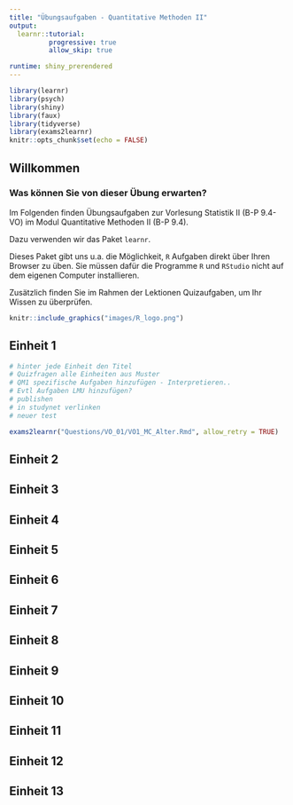 ```yaml
---
title: "Übungsaufgaben - Quantitative Methoden II"
output: 
  learnr::tutorial:
          progressive: true
          allow_skip: true

runtime: shiny_prerendered
---
```


```r
library(learnr)
library(psych)
library(shiny)
library(faux)
library(tidyverse)
library(exams2learnr)
knitr::opts_chunk$set(echo = FALSE)
```

## Willkommen

### Was können Sie von dieser Übung erwarten?

Im Folgenden finden Übungsaufgaben zur Vorlesung Statistik II (B-P 9.4-VO) im Modul Quantitative Methoden II (B-P 9.4). 

Dazu verwenden wir das Paket `learnr`. 

Dieses Paket gibt uns u.a. die Möglichkeit, `R` Aufgaben direkt über Ihren Browser zu üben. Sie müssen dafür die Programme `R` und `RStudio` nicht auf dem eigenen Computer installieren. 

Zusätzlich finden Sie im Rahmen der Lektionen Quizaufgaben, um Ihr Wissen zu überprüfen. 


```r
knitr::include_graphics("images/R_logo.png")
```

## Einheit 1

```r
# hinter jede Einheit den Titel
# Quizfragen alle Einheiten aus Muster
# QM1 spezifische Aufgaben hinzufügen - Interpretieren..
# Evtl Aufgaben LMU hinzufügen? 
# publishen 
# in studynet verlinken 
# neuer test
```

```r
exams2learnr("Questions/VO_01/VO1_MC_Alter.Rmd", allow_retry = TRUE)
```

## Einheit 2
## Einheit 3
## Einheit 4
## Einheit 5
## Einheit 6
## Einheit 7

## Einheit 8

## Einheit 9

## Einheit 10

## Einheit 11

## Einheit 12

## Einheit 13
